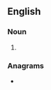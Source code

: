==English==

===Noun===
{{head|en|noun plural form}}

# {{plural of|oration|lang=en}}

===Anagrams===
* {{anagrams|en|a=ainoorst|Oristano|Torosian|Troianos}}